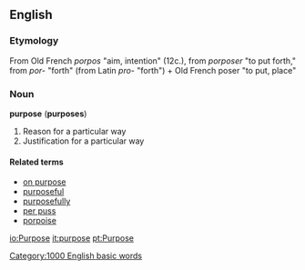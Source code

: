 ==English==
===Etymology===
From Old French ''porpos'' "aim, intention" (12c.), from ''porposer'' "to put forth," from ''por-'' "forth" (from Latin ''pro-'' "forth") + Old French poser "to put, place"

===Noun===
'''purpose''' ('''purposes''')
# Reason for a particular way
# Justification for a particular way

====Related terms====
*[[on purpose]]
*[[purposeful]]
*[[purposefully]]
*[[per puss]]
*[[porpoise]]

[[Category:1000 English basic words]]

[[io:Purpose]]
[[it:purpose]]
[[pt:Purpose]]